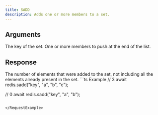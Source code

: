 ```yaml
---
title: SADD
description: Adds one or more members to a set.
---
```


## Arguments

<ParamField body="key" type="string" required>
  The key of the set.
</ParamField>

<ParamField body="members" type="...TValue[]" required>
  One or more members to push at the end of the list.
</ParamField>


## Response

<ResponseField type="number" required>
  The number of elements that were added to the set, not including all the elements already present in the set.
</ResponseField>

<RequestExample>
```ts Example 
// 3
await redis.sadd("key", "a", "b", "c"); 

// 0
await redis.sadd("key", "a", "b"); 
```

</RequestExample>
